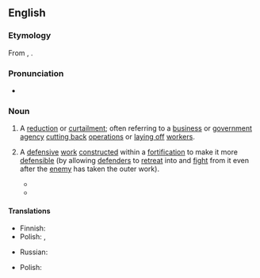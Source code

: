==English==
{{wikipedia}}

===Etymology===
From {{etyl|fr|en}} {{m|fr|retranchement}}, {{etyl|fro|en}} {{m|fro|retrenchemant}}.

===Pronunciation===
* {{IPA|/ɹɪˈtɹentʃ.mənt/|lang=en}}

===Noun===
{{en-noun}}

# A [[reduction]] or [[curtailment]]; often referring to a [[business]] or [[government]] [[agency]] [[cut back|cutting back]] [[operation]]s or [[lay off|laying off]] [[workers]].
# {{lb|en|military|dated}} A [[defensive]] [[work#Noun|work]] [[construct#Verb|constructed]] within a [[fortification]] to make it more [[defensible]] (by allowing [[defender]]s to [[retreat#Verb|retreat]] into and [[fight#Verb|fight]] from it even after the [[enemy]] has taken the outer work).
#* {{quote-book|author=H[enry] Curzon|authorlink=Henry Curzon|chapter=Of Fortification|title=The Universal Library: Or, Compleat Summary of Science. Containing above Sixty Select Treatises. In Two Volumes. [...]|location=London|publisher=Printed for George Sawbridge, at the Three Flower-de-Lys in [[w:Little Britain, London|Little Britain]]|year=1712|volume=II|page=243|pageurl=https://books.google.com/books?id=5iFCAAAAcAAJ&pg=PA243|oclc=642343210|passage=The ''Half-Moon'' is a Work always raiſed before the Baſtion's Point, being ſo named from the Lowneſs of its Gorges Cavity, &c. and is to ſecure the Two Faces of the Baſtion; but when the Faces have but a weak Defence from the ''Ravelin'', theſe Works are ſoon made uſeleſs or ruined, and give the Beſieged an opportunity of Lodgment, and may ſerve for Batteries and Flanks againſt the oppoſing Baſtions; however they may be retrenched by Traverſes, yet they will not fail to attack entirely in the Face, or where you have your laſt '''Retrenchment''', alſo that called the Counterguard runs the like Hazard.}}
#* {{quote-book|author=John Muller [''i.e.'', {{w|John Müller}}]|chapter=Part II. Of the Defence.|title=The Attack and Defence of Fortify’d Places. In Three Parts. [...]|location=London|publisher=Printed for J. Millan, near [[w:Charing Cross|Charing-Cross]]|year=1747|page=186|pageurl=https://books.google.com/books?id=xyoAI2OsExoC&pg=PA186|oclc=990827509|passage=[I]f there is one '''Retrenchment''' in a Work, it is generally thought ſufficient; but it happens much oftener than there is none at all; ſo that one might be apt to think, a Defence like that we have been explaining is only chimerical, if the Sieges of ''Vienna'' and ''Candy'', both by the ''Turks'', were not inſtances of the contrary, where there was hardly an inch of Ground either within or without thoſe two Towns, as far as the Extremities of the Glacis, and even beyond them, but what was retrenched and [[countermine]]d.}}

====Translations====
{{trans-top|reduction or curtailment}}
* Finnish: {{t+|fi|leikkaus}}
* Polish: {{t+|pl|oszczędność|f}}, {{t+|pl|redukcja|f}}
{{trans-mid}}
* Russian: {{t+|ru|сокраще́ние|n}}
{{trans-bottom}}

{{trans-top|defensive work}}
* Polish: {{t|pl|oszańcowanie|n}}
{{trans-mid}}
{{trans-bottom}}